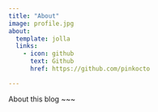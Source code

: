 ```yaml
---
title: "About"
image: profile.jpg
about:
  template: jolla
  links:
    - icon: github
      text: Github
      href: https://github.com/pinkocto

---
```


About this blog
~~~
